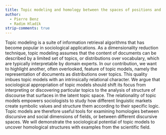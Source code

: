 ```yaml
---
title: Topic modeling and homology between the spaces of positions and position-takings <!--# or between discourses? anyway, a working title -->
author:   
  - Pierre Benz
  - Radim Hladík
strip-comments: true
---
```


<!--# 
R:
- feel free to rewrite anything, i have no attachment to my words (besides, everything is versioned and buried in git history)
- at this point this is more or less just notes from today's discussion
-->

Topic modeling is a suite of information retrieval algorithms that has become popular in sociological applications.
As a dimensionality reduction technique, topic modeling assumes that the content of documents can be described by a limited set of topics, or distributions over vocabulary, which are typically interpretable by domain experts.
In our contribution, we want to highlight another, often overlooked, feature of topic models, namely the representation of documents as distributions over topics.
This quality imbues topic models with an intrinsically relational character.
We argue that sociological appropriation of topic models should shift its focus from interpreting or discovering particular topics to the analysis of structure of discourse that surfaces in the latent topic space.
The relationality of topic models empowers sociologists to study how different linguistic markets create symbolic values and structure them according to their specific logic.
Topic models are therefore useful tools for examining homologies between discursive and social dimensions of fields, or between different discursive spaces.
We will demonstrate the sociological potential of topic models to uncover homological structures with examples from the scientific field.
